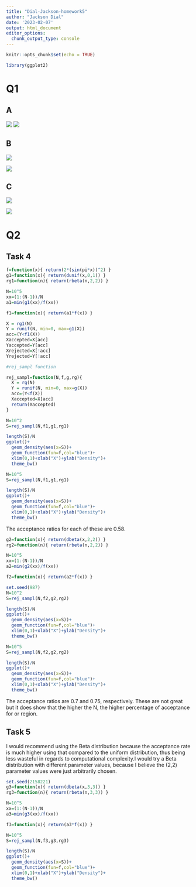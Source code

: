 ```yaml
---
title: "Dial-Jackson-homework5"
author: "Jackson Dial"
date: '2023-02-07'
output: html_document
editor_options: 
  chunk_output_type: console
---
```


```r
knitr::opts_chunk$set(echo = TRUE)
```

```r
library(ggplot2)
```


# Q1

## A

![](Page1.jpg)
![](Page2.jpg)


\pagebreak

## B

![](Page3.jpg)

![](Page4.jpg)

\pagebreak

## C

![](Page5.jpg)

![](Page6.jpg)

\pagebreak

# Q2

## Task 4

```r
f=function(x){ return(2*(sin(pi*x))^2) }
g1=function(x){ return(dunif(x,0,1)) }
rg1=function(n){ return(rbeta(n,2,2)) }

N=10^5
xx=(1:(N-1))/N
a1=min(g1(xx)/f(xx))

f1=function(x){ return(a1*f(x)) }
```


```r
X = rg1(N)
Y = runif(N, min=0, max=g1(X))
acc=(Y<f1(X))
Xaccepted=X[acc]
Yaccepted=Y[acc]
Xrejected=X[!acc]
Yrejected=Y[!acc]
```


```r
#rej_sampl function

rej_sampl=function(N,f,g,rg){
  X = rg(N)
  Y = runif(N, min=0, max=g(X))
  acc=(Y<f(X))
  Xaccepted=X[acc]
  return(Xaccepted)
}
```



```r
N=10^2
S=rej_sampl(N,f1,g1,rg1)

length(S)/N
ggplot()+
  geom_density(aes(x=S))+
  geom_function(fun=f,col="blue")+
  xlim(0,1)+xlab("X")+ylab("Density")+
  theme_bw()
```

```r
N=10^5
S=rej_sampl(N,f1,g1,rg1)

length(S)/N
ggplot()+
  geom_density(aes(x=S))+
  geom_function(fun=f,col="blue")+
  xlim(0,1)+xlab("X")+ylab("Density")+
  theme_bw()
```

The acceptance ratios for each of these are 0.58.

```r
g2=function(x){ return(dbeta(x,2,2)) }
rg2=function(n){ return(rbeta(n,2,2)) }

N=10^5
xx=(1:(N-1))/N
a2=min(g2(xx)/f(xx))

f2=function(x){ return(a2*f(x)) }
```


```r
set.seed(987)
N=10^2
S=rej_sampl(N,f2,g2,rg2)

length(S)/N
ggplot()+
  geom_density(aes(x=S))+
  geom_function(fun=f,col="blue")+
  xlim(0,1)+xlab("X")+ylab("Density")+
  theme_bw()
```

```r
N=10^5
S=rej_sampl(N,f2,g2,rg2)

length(S)/N
ggplot()+
  geom_density(aes(x=S))+
  geom_function(fun=f,col="blue")+
  xlim(0,1)+xlab("X")+ylab("Density")+
  theme_bw()
```

The acceptance ratios are 0.7 and 0.75, respectively. These are not great but it does show that the higher the N, the higher percentage of acceptance for or region.

\pagebreak

## Task 5

I would recommend using the Beta distribution because the acceptance rate is much higher using that compared to the uniform distribution, thus being less wasteful in regards to computational complexity.I would try a Beta distribution with different parameter values, because I believe the (2,2) parameter values were just arbitrarily chosen.

```r
set.seed(2158221)
g3=function(x){ return(dbeta(x,3,3)) }
rg3=function(n){ return(rbeta(n,3,3)) }

N=10^5
xx=(1:(N-1))/N
a3=min(g3(xx)/f(xx))

f3=function(x){ return(a3*f(x)) }
```

```r
N=10^5
S=rej_sampl(N,f3,g3,rg3)

length(S)/N
ggplot()+
  geom_density(aes(x=S))+
  geom_function(fun=f,col="blue")+
  xlim(0,1)+xlab("X")+ylab("Density")+
  theme_bw()
```

